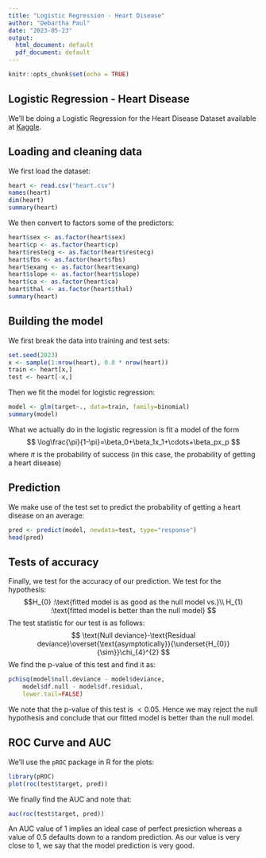 ---
title: "Logistic Regression - Heart Disease"
author: "Debartha Paul"
date: "2023-05-23"
output:
  html_document: default
  pdf_document: default
---

```{r setup, include=FALSE}
knitr::opts_chunk$set(echo = TRUE)
```

## Logistic Regression - Heart Disease

We'll be doing a Logistic Regression for the Heart Disease Dataset available at [Kaggle](https://www.kaggle.com/datasets/johnsmith88/heart-disease-dataset).


## Loading and cleaning data

We first load the dataset:

```{r heart, comment=NA}
heart <- read.csv("heart.csv")
names(heart)
dim(heart)
summary(heart)
```

We then convert to factors some of the predictors:

```{r factors, comment=NA}
heart$sex <- as.factor(heart$sex)
heart$cp <- as.factor(heart$cp)
heart$restecg <- as.factor(heart$restecg)
heart$fbs <- as.factor(heart$fbs)
heart$exang <- as.factor(heart$exang)
heart$slope <- as.factor(heart$slope)
heart$ca <- as.factor(heart$ca)
heart$thal <- as.factor(heart$thal)
summary(heart)
```

## Building the model

We first break the data into training and test sets:

```{r sets, comment=NA}
set.seed(2023)
x <- sample(1:nrow(heart), 0.8 * nrow(heart))
train <- heart[x,]
test <- heart[-x,]
```

Then we fit the model for logistic regression:

```{r logistic, comment=NA}
model <- glm(target~., data=train, family=binomial)
summary(model)
```

What we actually do in the logistic regression is fit a model of the form
$$
\log\frac{\pi}{1-\pi}=\beta_0+\beta_1x_1+\cdots+\beta_px_p
$$
where $\pi$ is the probability of success (in this case, the probability of
getting a heart disease)

## Prediction

We make use of the test set to predict the probability of getting a heart
disease on an average:

```{r prediction, comment=NA}
pred <- predict(model, newdata=test, type="response")
head(pred)
```

## Tests of accuracy

Finally, we test for the accuracy of our prediction. We test for the hypothesis:
$$H_{0}	:\text{fitted model is as good as the null model vs.}\\
H_{1}	:\text{fitted model is better than the null model}
$$
The test statistic for our test is as follows:
$$
\text{Null deviance}-\text{Residual deviance}\overset{\text{asymptotically}}{\underset{H_{0}}{\sim}}\chi_{4}^{2}
$$
We find the p-value of this test and find it as:

```{r test, comment=NA}
pchisq(model$null.deviance - model$deviance,
	model$df.null - model$df.residual,
	lower.tail=FALSE)
```

We note that the p-value of this test is $<0.05$. Hence we may reject the null
hypothesis and conclude that our fitted model is better than the null model.

## ROC Curve and AUC

We'll use the `pROC` package in R for the plots:

```{r ROC, echo=FALSE, comment=NA}
library(pROC)
plot(roc(test$target, pred))
```

We finally find the AUC and note that:
```{r AUC, comment=NA}
auc(roc(test$target, pred))
```

An AUC value of $1$ implies an ideal case of perfect presiction whereas a value
of 0.5 defaults down to a random prediction. As our value is very close to 1, we
say that the model prediction is very good.
